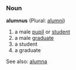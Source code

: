 ===Noun===
'''alumnus''' (Plural: [[alumni]])

# a male [[pupil]] or [[student]]
# a male [[graduate]]
# a student
# a graduate

See also: [[alumna]]